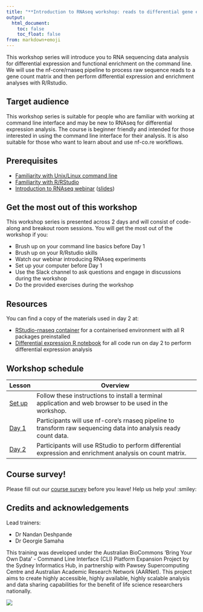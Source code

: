 ```yaml
---
title: "**Introduction to RNAseq workshop: reads to differential gene expression**"
output:
  html_document:
    toc: false
    toc_float: false
from: markdown+emoji
---
```


This workshop series will introduce you to RNA sequencing data analysis for differential expression and functional enrichment on the command line. We will use the nf-core/rnaseq pipeline to process raw sequence reads to a gene count matrix and then perform differential expression and enrichment analyses with R/Rstudio.

## Target audience{.unlisted}

This workshop series is suitable for people who are familiar with working at command line interface and may be new to RNAseq for differential expression analysis. The course is beginner friendly and intended for those interested in using the command line interface for their analysis. It is also suitable for those who want to learn about and use nf-co.re workflows.

## Prerequisites{.unlisted}

* [Familiarity with Unix/Linux command line](https://linuxjourney.com/lesson/the-shell)
* [Familiarity with R/RStudio](https://swcarpentry.github.io/r-novice-gapminder/index.html)
* [Introduction to RNAseq webinar](https://www.youtube.com/watch?v=tITR3WR_jWI) ([slides](https://doi.org/10.5281/zenodo.8323207))

## Get the most out of this workshop{.unlisted}

This workshop series is presented across 2 days and will consist of code-along and breakout room sessions. You will get the most out of the workshop if you:

* Brush up on your command line basics before Day 1
* Brush up on your R/Rstudio skills
* Watch our webinar introducing RNAseq experiments 
* Set up your computer before Day 1
* Use the Slack channel to ask questions and engage in discussions during the workshop
* Do the provided exercises during the workshop

## Resources{.unlisted} 

You can find a copy of the materials used in day 2 at: 

* [RStudio-rnaseq container]() for a containerised environment with all R packages preinstalled 
* [Differential expression R notebook]() for all code run on day 2 to perform differential expression analysis

## Workshop schedule{.unlisted}

|Lesson               |Overview                                                                                                                                                                                    |
|---------------------|--------------------------------------------------------------------------------------------------------------------------------------------------------------------------------------------|
|[Set up](https://sydney-informatics-hub.github.io/rnaseq-workshop-2023/setup.html) | Follow these instructions to install a terminal application and web browser to be used in the workshop.                                                                                     |
|[Day 1](https://sydney-informatics-hub.github.io/rnaseq-workshop-2023/notebooks/1.1_rnaseq-experiment.html)                | Participants will use nf-core’s rnaseq pipeline to transform raw sequencing data into analysis ready count data.                                               |
|[Day 2](https://sydney-informatics-hub.github.io/rnaseq-workshop-2023/notebooks/2.1_rstudio-downstream.html)                | Participants will use RStudio to perform differential expression and enrichment analysis on count matrix.|

## Course survey!{.unlisted}

Please fill out our [course survey](https://www.surveymonkey.com/r/rnaseq2023) before you leave! Help us help you! :smiley:

## Credits and acknowledgements{.unlisted}

Lead trainers: 

* Dr Nandan Deshpande 
* Dr Georgie Samaha 

This training was developed under the Australian BioCommons ‘Bring Your Own Data’ - Command Line Interface (CLI) Platform Expansion Project by the Sydney Informatics Hub, in partnership with Pawsey Supercomputing Centre and Australian Academic Research Network (AARNet). This project aims to create highly accessible, highly available, highly scalable analysis and data sharing capabilities for the benefit of life science researchers nationally.

![](./Figs/0.0_logos.png)
